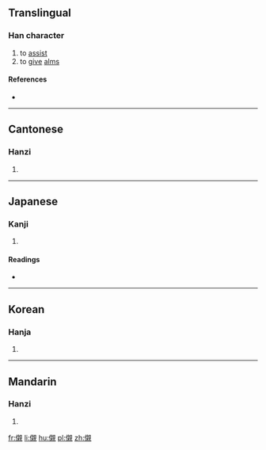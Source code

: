 ==Translingual==

===Han character===
{{Han char|rn=9|rad=人|as=16|sn=18|four=2621<sub>0</sub>|canj=人卜木山 (OYDU)|ids=⿰[[亻]][[親]]}}

# to [[assist]]
# to [[give]] [[alms]]

====References====
* {{Han ref|kx=0121.100|dkj=01274|dj=0255.110|hdz=10236.170|uh=512D|ud=20781|bh=EFB8|bd=61368}}

----

==Cantonese==

===Hanzi===
{{yue-hanzi|jyut=[[can3]]|y=chan3}}

# {{defn|lang=yue|sort=人16}}

----

==Japanese==

===Kanji===
{{ja-kanji|grade=|rs=人16}}

# {{defn|lang=ja|sort=人16}}

====Readings====
* {{ja-readings|on=[[しん]] (shin)|kun=[[いたる]] (itaru), [[ちかい]] (chikai), [[おそれる]] (osoreru), [[うら]] (ura), [[しく]] (shiku)}}

----

==Korean==

===Hanja===
{{ko-hanja|hangeul=츤|rv=cheun|mr=ch'ŭn}}

# {{defn|lang=ko|sort=人16}}

----

==Mandarin==

===Hanzi===
{{cmn-hanzi|pin=[[chèn]] ([[chen4]])|wg=ch'en<sup>4</sup>}}

# {{defn|lang=cmn|sort=人16}}

[[fr:儭]]
[[li:儭]]
[[hu:儭]]
[[pl:儭]]
[[zh:儭]]